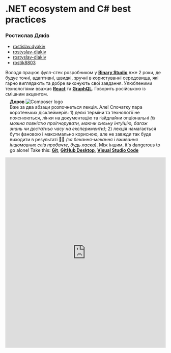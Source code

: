 
<div><h1><strong>.NET ecosystem and C# best practices</strong></h1></div>

<div>
  <div class="author">
    <div id="avatar-wrapper">
      <object id="avatar" data={rostyslavDiakivAvatar} role="img" aria-label="My profile picture"></object>
    </div>
    <div class="profile">
      <h3 class="name">Ростислав Дяків</h3>
      <ul class="contacts">
        <li>
          <a href="https://www.facebook.com/rostislav.dyakiv" rel="author" class="facebook">
            <FontAwesomeIcon icon={faFacebookSquare} className="icon" />
            <span>rostislav.dyakiv</span>
          </a>
        </li>
        <li>
          <a href="https://github.com/rostyslav-diakiv" rel="author" class="github">
            <FontAwesomeIcon icon={faGithub} className="icon" />
            <span>rostyslav-diakiv</span>
          </a>
        </li>
        <li>
          <a href="https://www.linkedin.com/in/rostyslav-diakiv/" rel="author" class="linkedin">
            <FontAwesomeIcon icon={faLinkedin} className="icon" />
            <span>rostyslav-diakiv</span>
          </a>
        </li>
        <li>
          <a href="skype:rostik8803" rel="author" class="skype">
            <FontAwesomeIcon icon={faSkype} className="icon" />
            <span>rostik8803</span>
          </a>
        </li>
      </ul>
      <p class="about">
        Володя працює фулл-стек розробником у <a href="https://binary-studio.com"><strong>Binary Studio</strong></a> вже 2 роки, де будує точні, адаптивні, швидкі, зручні в користуванні середовища, які гарно виглядають та добре виконують свої завдання. Улюбленими технологіями вважає <a href="#"><strong>React</strong></a> та <a href="#"><strong>GraphQL</strong></a>. Говорить російською із смішним акцентом.
      </p>
    </div>
  </div>
  <div class="bubble" style="margin: -0.5em 1em 1em;">
  <strong>
      Доров
    </strong>
    <img src="/assets/images/dorov.png" alt="Composer logo" style={{
    display: "inline-block",
    height: "2em",
    marginLeft: "0.5em",
    verticalAlign: "top"
  }} />
  <br />
  Вже за два абзаци розпочнеться лекція. Але! Спочатку пара коротеньких дісклеймерів: 1) деякі терміни та технології не пояснюються, лінки на документацію та ґайдлайни опціональні <em>(їх можна повністю проігнорувати, маючи сильну інтуїцію, багаж знань чи достатньо часу на експерименти)</em>; 2) лекція намагається бути фановою і максимально корисною, але не завжди так буде виходити в результаті &#x1F937;&#x200D;&#x2642;&#xFE0F; <em>(за бекання-мекання і вживання іншомовних слів пробачте, будь ласка)</em>. Між іншим, it's dangerous to go alone! Take this: <a href="https://git-scm.com/"><strong>Git</strong></a>, <a href="https://desktop.github.com/"><strong>GitHub Desktop</strong></a>, <a href="https://code.visualstudio.com/"><strong>Visual Studio Code</strong></a>
  </div>
</div>

<div class="presentation-block">
  <iframe
    id="presentation-iframe"
    src="https://slides.com/diakivrostyslav/dotnet-ecostystem/embed"
    width="100%"
    height="600"
    scrolling="no"
    frameborder="2"
    webkitallowfullscreen="true"
    mozallowfullscreen="true"
    allowfullscreen="true"
    style="border: none; margin: 0; padding: 0;"
  />
</div>

<div id="table-of-contents" class="table-of-contents">
  <TimelineOfContents timeline={[{
    linkTo: "#dotnet-platform-overview",
    title: "Огляд .NET платформи"
  }, {
    linkTo: "#dotnet-under-the-hood",
    title: ".NET під катопом"
  }, {
    linkTo: "#",
    title: "Основи C#"
  }, {
    linkTo: "#clean-code-principles",
    title: "Принципи чистого коду"
  }]} />
</div>

<Level id="dotnet-platform-overview" number="1" name="Огляд .NET платформи" difficulty="Мамкин комп'юторщик." objectives="Зрозуміти SDK." labels={{ level: "Розділ", backToTop: "нагору", difficulty: "Складність:", objectives: "Мета:" }} />

<ul>
  <li class="details">
    <input type="checkbox" id="accordion-1-1" />
    <label class="summary" for="accordion-1-1">
      <h5><strong>.NET platform</strong></h5>
    </label>
    <div class="details-body">
      <p>Зараз інфраструктура .NET-y виглядає наступним чином:</p>
      <div class="columns text-center">
        <div class="column col-4">
          <div class="panel">
            <div class="panel-header">
              <strong>.NET framework</strong>
            </div>
            <div class="panel-body">
              <div class="columns">
                <div class="column col-2">WPF</div>
                <div class="column col-7">Windows Forms</div>
                <div class="column col-3">ASP.NET</div>
              </div>
            </div>
          </div>
        </div>
        <div class="column col-4">
          <div class="panel">
            <div class="panel-header">
              <strong>.NET Core</strong>
            </div>
            <div class="panel-body">
              <div class="columns">
                <div class="column col-6">UWP</div>
                <div class="column col-6">ASP.NET Core</div>
              </div>
            </div>
          </div>
        </div>
        <div class="column col-4">
          <div class="panel">
            <div class="panel-header">
              <strong>Xamarin</strong>
            </div>
            <div class="panel-body">
              <div class="columns">
                <div class="column col-4">iOS</div>
                <div class="column col-4">Android</div>
              </div>
            </div>
          </div>
        </div>
        <div class="column col-12">
          <div class="panel">
            <div class="panel-header">
              <strong>.NET Standard Library</strong>
            </div>
          </div>
        </div>
        <div class="column col-12">
          <div class="panel">
            <div class="panel-header">
              <strong>Common infrastructure</strong>
            </div>
            <div class="panel-body">
              <div class="columns">
                <div class="column col-4">Compilers</div>
                <div class="column col-4">Languages</div>
                <div class="column col-4">Runtime components</div>
              </div>
            </div>
          </div>
        </div>
      </div>
      <p>Шляхи створення .NET-додатків:</p>
      <ol>
        <li>.NET Framework - розробка під Windows. Настільні додатки на Windows Forms, WPF. Веб-сервери на ASP.NET та WCF</li>
        <li>.NET Core - розробка крос-платформних веб-додатків за допомогою framework ASP.NET Core. Створення гібридних додатків з допомогою UWP- Universal Windows Platform, яка дозволяє запускати програму написану на цій технології на Windows машині, X-Box, Hololens</li>
        <li>Xamarin - платформа для створення мобільних додатків для IOS i Android, використовуючи C#, XML та XAML</li>
      </ol>
      <p>Код який написаний під спеціальний фреймворк, як WPF, Asp.Net Core чи Android не можна перевикористати на іншій платформі, тому що він заточений для роботи з так званими Platform-specific API який відрізняється у них всіх.</p>
      <p>Для розв'язання цієї проблеми, а саме перевикористання коду бізнес-логіки, хелпер методів, меделей, класів і так далі у іншій платформі створили .Net Standart - який надає набір доступних АPI, що працює на усіх платформах:</p>
      <ul>
        <li>Настільнs програми</li>
        <li>Веб-сервери</li>
        <li>Мобільні додатки та ігри</li>
        <li>Хмарні служби</li>
      </ul>
    </div>
  </li>
  <li class="details">
    <input type="checkbox" id="accordion-1-2" />
    <label class="summary" for="accordion-1-2">
      <h5><strong>NuGet</strong></h5>
    </label>
    <div class="details-body">
      <p>Ключовий інструмент для будь-якої сучасної платформи розробки - це механізм, за допомогою якого розробники можуть створювати, передавати один одному і використовувати корисний код. Часто такий код розподілений по "`пакетах`", що включає скомпільований код (у вигляді бібліотек `DLL`). Для `.NET`-у механізмом спільного використання коду, підтримуваним `Майкрософт`, є `NuGet`. За допомогою `NuGet` ви можете скачувати пакети з кодом із центрального репозиторія `NuGet Gallery`, який уже налічує близько `100_000` унікальних пакетів. Також якщо ви написали якусь круту бібліотеку для роботи з чимось - наприклад з файловою системою - whatever. Ви з легкістю можете самі створити `NuGet пакет` та запаблішити його, щоб інші розробники могли використовувати вашу працю. Простіше кажучи, пакет `NuGet` є окремим `ZIP-файл` з розширенням .nupkg, який містить скомпільований код -`DLL`, інші файли, пов'язані з цим кодом та маніфест.</p>
    </div>
  </li>
</ul>

<Level id="dotnet-under-the-hood" number="2" name=".NET під капотом" difficulty="Мамкин комп'юторщик." objectives="Зрозуміти SDK." labels={{ level: "Розділ", backToTop: "нагору", difficulty: "Складність:", objectives: "Мета:" }} />

# CLR

Сьогодні у `.Net` світі 3 найпоширеніші мови програмування це `C#`, `F#` та `Visual Basic`.

У кожної є свій компілятор, який перетворює код написаний на цій мові у `IL - Intermediate Language Code`, який представляє з себе набір інструкцій для віртуальної машини `.Net` - `CLR - Common Language Runtime`.

Основні етапи виконання програми `.Net`:

1. Спочатку написаний нами код, компілятор перетворить C# code на IL.
2. Тоді, коли прийде час для виконання частини нашого коду в програмі - `CLR` за допомогою JIT - Just in Time компілятора перетворить код `IL` на `машинний код`.

Важливо зазначити, що перетворення `IL` в `машинний код` відбувається лише тоді коли потрібно, тобто буде перетворена тільки та частина коду, яка має виконатись в теперішній момент часу.

Результатом білда `.Net` програми є файл з розширенням `.exe` - executable файл, або: `dll` - `Dynamic Link Library`.

#### **C# → IL Code**

Результат компіляції функції, написаної на `C#` у проміжну мову **IL**:

Звичайний `C#` код: 
```c#
public void SumTwoNumbers()
{
    int firstNumber = 10;
    var secondNumber = 200;

    Console.WriteLine(firstNumber + secondNumber);
}
```

C# код скомпільований в CIL:
```
.method public hidebysig 
	instance void SumTwoNumbers () cil managed 
{
	// Method begins at RVA 0x2070
	// Code size 18 (0x12)
	.maxstack 2
	.locals init (
		[0] int32 firstNumber,
		[1] int32 secondNumber
	)

	IL_0000: ldc.i4.s 10
	IL_0002: stloc.0
	IL_0003: ldc.i4 200
	IL_0008: stloc.1
	IL_0009: ldloc.0
	IL_000a: ldloc.1
	IL_000b: add
	IL_000c: call void [mscorlib]System.Console::WriteLine(int32)
	IL_0011: ret
}
```

#### **Value and Reference types**

На найвищому рівні у `С#` є 2 типи даних - це значимі типи(`value types`) і ссилочні типи (`reference types`).

Важливо розуміти відмінності між ними.

До значимих типів у `.Net` відносяться: 

* `Целочисленні типи`
* `Типи з плаваючою крапкою`
* `decimal`
* `bool`
* `enum`-и
* `структури`

До `Ссилочних`:

* тип `object`
* `string`
* `класи`
* `інтерфейси`
*  та `делегати`

Значимі типи зберігаються у стеку, Ссилочні на кучі.

`Value types` передаються по значенню, тобто копіюютья, `reference types` - передаюься по ссилці. 

Далі ми розглянемо що це означає

#### **Stack and Heap**

У `.NET`-і пам'ять ділиться на два типи: на `стек` і `кучу`

`Стек` являє собою структуру даних, яка росте знизу вгору: кожен новий елемент, поміщається поверх попереднього.

У стеку зберігаються `Значимі типи` та посилання на `Ссилочні типи`, що у свою чергу розміщуться на `кучі`

`Кучу` можна уявити як невпорядкований набір різнорідних об'єктів.

При створенні об'єкту `Ссилочного типу` в `стек` додається посилання на адресу цього об'єкту на `кучі`.
 
Коли об'єкт `Ссилочного типу` перестає використовуватися, то посилання з стеку видаляється, і пам'ять звільняється.

У .NET-і очищення пам'яті відбувається автоматично. За це відповідає - зборщик мусору - `Garbage Collector`. Коли він бачить, що на об'єкт в кучі більше немає посилань, видаляє цей об'єкт та очищує пам'ять.

#### **ref, out parameters**

Важливий момент у тому, як змінні `Значимих` та `Ссилочних` типів передаються у метод.

1.
```c#
static void Main(string[] args)
{
    int c = 20;
    
    MethodValue(c);
    
    Console.WriteLine(c); // 20
}

// pass copy of the value
static void MethodValue(int variableCopy)
{
    variableCopy = 1;
}
```

2.
```c#
static void Main(string[] args)
{
    int d = 30;
            
    MethodValueRef(ref d);

    Console.WriteLine(d); // 2
}

// pass value by reference 
static void MethodValueRef(ref int variable)
{
    variable = 2;
}
```

3.
```c#
static void Main(string[] args)
{
    int e;  
    
    MethodValueOut(out e);
    
    Console.WriteLine(e); // 3
}

// pass value by reference
static void MethodValueOut(out int variable)
{
    variable = 3;
}
```

4.
```c#
class City
{
    public int code;
    public City(int code)
    {
        this.code = code;
    }
}
    
static void Main(string[] args)
{
    City city = new City(12);
            
    MethodReference(city);

    Console.WriteLine(city.code); // 0
}

// pass the reference to the object on heap
static void MethodReference(City city)
{
    city.code = 0;
}
```

#### **Boxing - Unboxing**

Операція упаковки - `boxing`-гу характеризується виділенням пам'яті на кучі під об'єкт значимого типу - value type і присвоєння ссилки на цю ділянку пам'яті змінної в стеці.

Розпакування `unboxing`, навпаки, виділяє пам'ять в стеку під об'єкт, отриманий з кучі по ссилці.

<Level id="csharp-code- structures" number="3" name=".NET під капотом" difficulty="Мамкин комп'юторщик." objectives="Зрозуміти SDK." labels={{ level: "Розділ", backToTop: "нагору", difficulty: "Складність:", objectives: "Мета:" }} />

#### **Class vs Struct**

`Kлас` проти `Cтруктури`. **Структури** по вигляу дуже схожі на **Класи**, але існує принципова відмінність, яка згадувалась раніше. Клас - це *reference type** і передається по ссилці, а структура - **value type** і передається за значенням - тобто копіюється.

Структури краще використовувати для невеликих класів, маленьких структур даних та легковєсних об'єктів

Щодо класів, то можна сказати що у всіх випадках де вам незручно використовувати структуру - використовуйте класи та не ускладнюйте собі життя.

Класи чудово підходять для того щоб бути частиною ієрархії сутностей, мати внутрішнім стан та містити в собі велику кількість бізнес логіки.  

#### **Static members**

Клас може мати статичні поля, методи та властивості. Якщо член класу статичний, то він відносяться до всього класу і для звернення до нього не треба створювати екземпляр класу.

На прикладі показано що статичне поле є спільним для усіх об'єктів класу і може використовуватись і нестатичний методах. У той час як у статичних методах у нас немає доступу до нестатичних членів класу. 

#### **Params**

Використовуючи ключове слово params, ви можете вказати параметр методу, що він приймає довільну кількість аргументів - нуль або більше.

Далі ці аргументи в тілі методі можна використовувати в контексті масиву.

Передавати аргументи у метод в якого змінна кількість параметрів можна просто перераховуючи їх через кому як показано на слайді.

Варто зазначити, що аргумент `params` повинен бути останнім і йти після усіх строго визначених аргументів методу.

#### **Nullable**

Явно структурному типу даних ми не можемо присвоїти `null`. Щоб це зробити, на потрібно оголосити змінну з модифікатором `?`. Цей модифікатором являється алаясом до структури `Nullable<T>`, що є так званою обгорткою для структур, що і показано на сигнатурі.

Обгортаючи змінну в `Nullable` тип у нас з'являється новий `АРІ` для взаємодії з цією змінною.

* А саме властивіть `HasValue`, що повертає `true`, якщо змінна містить значення, або `false`, якщо вона `null`
* Та `Value` повертає реальне значення яке зберігається у змінній, якщо `HasValue` дорівнює `true`. Інакше, викидає InvalidOperationException, якщо змінна `null`.

#### **Interface vs Abstract Class**

А ми рухаємось далі і переходимо до... `абстрактних класів` та  `інтерфейсів`

У C# `абстракція` використовується для приховання деталей реалізації. 

Це означає, що ми зосерджуємось на тому, що об'єкт може робити, а не на тому, як він це робить. Це особливо використовується для великих і складних програм. 

Щоб цього досягти використовуються `абстрактні класи` та  `інтерфейси`.

У `абстрактном класі` ми можемо створити функціональність, яка має бути реалізована у похідному класі. 

З свого боку `інтерфейс` дозволяє визначити функціональні можливості або функції, але не може їх реалізувати. 

Клас імплеменує інтерфейс та обов'язково реалізує ці методи, якщо він не є `абстрактним`.

Розглянемо кілька ключових відмінностей між ними...

#### **#1**

`Інтерфейс` не може мати модифікаторів доступу до членів - все що є в `інтерфейсі` по дефолтну є публічним.

У абстрактного класу все залишається як і звичайного класу
-----------------------

#### **#2**

Ми не можемо явно створити інстанс `Інтерфейсу` чи `абстрактного класу` викликавши конструкор.

Хоча нагадаю що у `абстрактного класу` він може бути.

Він здебільшого використовується для виклику у конструкторі `похідного класу`, щоб не дублювати код ініціалізації полів чи властивостей `абстрактного класу`.

В `Інтерфейсі` ми можемо лише описати сигнатуру методу без його імплементації

У `Абстрактному класі` ми можемо повністю імплементувати метод який нас цікавить. Для цього у метод має бути не абстрактним.
-----------------------

#### **#3**

Ми не можемо оголосити конструктор у тілі інтерфейсу, ні з модифікатором доступу ні без нього.

У Абстрактному класі ми можемо оголошувати конструктори з тими самими правилами, що і у звичайних класах
-----------------------

#### **#4**

Ми не можемо явно створити інстанс `ітерфейсу` чи `абстрактного класу` викликавши конструкор.

Хоча нагадаю що у `абстрактного класу` він може бути.

Він здебільшого використовується для виклику у конструкторі `похідного класу`, щоб не дублювати код ініціалізації полів чи властивостей `абстрактного класу`.
-----------------------

#### **#5**

`Інтерфейс` не може мати модифікаторів доступу до членів - все що є в `інтерфейсі` по дефолтну є публічним.

У `абстрактного класу` все залишається як і звичайного класу
-----------------------

#### **#6**

Абсолютно всі члени `інтерфейсу` є абстрактними, тобто не мають реалізації.

А щодo `абстрактного класу`, то в ньому можуть бути як абстрактні методи та властивості так і не абстрактні - з повною, або частковою реалізацією.
-----------------------

#### **Interface vs Abstract Class - Conclusion **

Отже, коли ми дізналися про головні характеристики `абстрактного класу` та  `інтерфейсу`, назріває питання - 'що і коли вибрати?'.

Інтерфейс краще підходить у випадках, коли потрібно, щоб кілька класів імплементували інтерфейс.

Члени інтерфейсу не можуть бути статичними. Абстрактний клас надає можливість зберігати стан класу в цілому, а не окремого об'єкту.

C# не підтримує множинне наслідування, як С++, а інтерфейси в основному використовуються щоб це зробити. Так як клас може реалізовувати більше одного інтерфейсу і наслідуватись лише від одного абстрактного класу. 

Абстрактний клас використовується якщо ми хочемо його включити в ієрархію успадкувань. І створити функціонал з повною або частковою реалізацією, яку клас наслідник може імплементувати або перевизначити. 

Інтерфейс в основному використовується тільки тоді, коли ми хочемо просто описати `API` використання класів які будуть імплементувати цей інтерфейс.

Таких класів гіпотетично може бути декілька і швидше за все - це не єдиний інтерфейс який вони будуть імплементувати.

Це саме той випадок коли інтерфейс є чи не єдиним правильним рішенням  

#### **Extension methods **

`Extension` методи дозволяють "додавати" методи до існуючих типів без створення нового похідного типу, перекомпіляції або модифікації оригінального типу.

`Extension` метод це особливий статичним методом, який має обов'язково бути членом статичного класу.

На прикладі показано `Extension` метод для типу `String`. Статичний клас може мати довільну назву, в той час як назва методу має відрізнятись від уже існуючих методі у класі який ми розширюємо.

Надалі ми можемо використовувати оголошений нами метод як і звичайні методи класу який ми розширюємо. 

#### **Generics**

`Дженеріки`. Вони були додані до мови `C#` з другої версії.

`Дженеріки` привнесли в `.NET` концепт типізованих параметрів, що дозволяє проектувати класи та методи, які відкладають визначення типу одного, або більше членів класу чи методу, допоки вони не будуть ініціалізовані тим, хто їх використовує.

Наприклад: використовуючи загальний параметр типу `Т`, чи можемо написати єдиний клас, який може використовуватись клієнтським кодом без ризику здійснення операцій `boxing-y` які є самі по собі важкими операціями і зловживати ними не є добре.  

Як видно з наведеного вище коду, MyGenericClass визначений з `<T>`. `<>` вказує, що `MyGenericClass` є дженеріком, і тип `Т` буде визначено пізніше. Можете використовувати будь-які букви або слово замість `T`, це немає значення.

Тепер компілятор призначає тип членів класу на основі типу, переданого  програмістом при створенні класу. Наприклад, наступний код використовує тип даних `int`.

#### **Constraints in Generics**

У C# є `Constraint`-и, для того щоб обмежити які типи можна використовувати у дженерік класі. Наприклад, якщо `Constraint`-ом ми вказуємо що типом `Т` може бути тільки `reference type`, тобто `класи`, то не можна використати `value type`-и для створення екземпляру дженерік класу.

Тож тепер ми не можемо використовувати структурні типи даний як int - це викличе помилку компіляції

#### **All Constraints in Generics**

Тут зібрані усі можливі Constraint-и, якими можна обмежувати типи, для використання в дженерік класах.

#### **Tuples**

Якщо вам потрібно склеїти два значення, щоб повернути їх з функції або помістити два значення в хеш-набір, ви можете використовувати типи System.ValueTuple і створити їх за допомогою зручного синтаксису:

1. Приклад створення кортежу
2. Використання кортежу для типізування Dictionary
3. Додавання елементу кортеду в Dictionary
4. Дістаємо значення словника по ключу
5. Деструктуризація елементу кортежу
6. Доступ до членів кортежу по імені 
7. Приклад того як повертати з функції значення в кортежі

#### **Events & Delegates + Lambdas**

Тепер переходимо до Подій та Делегатів. 

Делегати це об'єкти, які вказують на методи. За допомогою них ми можемо викликати дані методи.

Тут зібрані усі можливі Constraint-и, якими можна обмежувати типи, для використання в дженерік класах.

#### **Program Example**

Спочатку ми оголошуємо сигнатуру делегату.

Це означає, що методи, на які може вказувати делегат мають мати такі ж самі параметри та повартаючий тип, що і делегат.

У нашому випадку делегат LogMessage має 1 параметр стрінг і повертає нічого.

В класі програм ми оголосили 2 методи LogRedMessage та LogGreenMessage з тою самою сигнатурою що і у делегата, тому ми можемо присвоїти йому посилання на ці методи.

Спочатку ми створюємо змінну делегату, присвоюючи йому адресу методу LogRedMessage і викликаємо його за допомогою методу делегата Invoke, передаючи у цей метод параметри - а саме 1-ну стрічку "Hello world!".

Далі ми додаємо посилання на ще 1 метод LogGreenMessage цьому делегату і  при наступному виконанню делегата, ми уже викличемо 2 методи які ми заасайнили цьому делегату і у консоль виведуться 2 стрічки "Second message" червоного та зеленого кольору. 

Викликати делегат можна і без Invoke, просто за допомогою круглих дужок, передавши аргументи.

#### **Action, Func і Predicate**

Замість визначення нового типу делегата, можна використовувати делегати Action, Func і Predicate. 

Дженерік делегат Action &lt;T&gt; призначений для ссилки на метод, що повертає void. Класу цього делегата можна передавати до 16 параметрів довільного типу.

--------------------------------

Делегати Func можуть використовуватися аналогічним чином. Func дозволяє викликати методи які щось повертають. Йому так само можна передавати до 16 типів параметрів і 1 тип який він повертає. 

--------------------------------

Делегат Predicate, як правило, використовується для порівняння деякого об'єкта T певній умові. Він повертає true, якщо об'єкт задовільняє умову, і false, якщо ні.
**Щоб підсумувати варто сказати, що суть делегатів у тому, що вони дозволяють представляти методи у вигляді об'єктів і передавати їх до функцій, використовувати як колбеки і так далі.**
#### **Events & Delegates Flow**

З делегатами розібралися, переходимо до подій... 

Події дозволяють сигналізують системі про те, що відбулося певна дія.

Існує така модель Видавець-Підписник.

Підписник підписується на подію, визначає обробник і чекає допоки Видавець викличе цю подію.

#### **Demo**

Звучить просто, подивимся як буде на практиці i переходимо до **Demo**.

Я підготував клас `Wallet` - гаманець. Говорити про поля і тд

Події оголошуються в класі з допомогою ключового слова event, після якого йде назва делегата.

Зв'язок з делегатом означає, що метод, який обробляє цю подію, має мати сигнатуру делегату.

#### **Collections - Hierarchy**

Хоча в мові C# є `масиви`, які зберігають в собі набори однотипних об'єктів, але працювати з ними не завжди зручно.

Так як масив зберігає фіксовану кількість об'єктів, а ми заздалегідь не знаємо, скільки у нас буде об'єктів, в цьому випадку набагато зручніше буде застосовувати колекції.

Визначну роль у виборі колекцій може зіграти те, що деякі з них реалізують стандартні структури даних, такі як:
* стек
* чергу
* словник
* і так далі

які можуть стати в нагоді для вирішення різних спеціальних завдань.

Основою для створення всіх колекцій є реалізація інтерфейсів `IEnumerator` і `IEnumerable`. 

Інтерфейс `IEnumerator` представляє `Перечислитель`, за допомогою якого стає можливий послідовний перебір колекції, наприклад, в циклі `foreach`.

А інтерфейс `IEnumerable` через свій метод `GetEnumerator` надає Перечислитель всім класам, які реалізують даний інтерфейс.

Тому інтерфейс `IEnumerable` є базовим для усіх колекцій.

#### **ArrayList & List**

На прикладі використовуються дві колекції: `non-generic` - `ArrayList` та `generic` - `List`.

Зараз хорошою практикою вважається використовувати дженерік версії коллекцій де це тільки можливо - через строгу типізацію та зручність у використанні.

Більшість колекцій підтримують додавання елементів.

Наприклад, в даному випадку додавання проводиться методом `Add`, але для інших колекцій назву методу може відрізнятися.

Також більшість колекцій реалізують видалення (в даному прикладі проводиться за допомогою методу `RemoveAt`).

За допомогою властивості `Count` у колекцій можна подивитися кількість елементів.

І так як колекції реалізують інтерфейс `IEnumerable`, то всі вони підтримують перебір в циклі `foreach`.

Конкретні методи і способи використання можуть відрізнятися від одного класу колекції до іншої, але загальні принципи будуть одні і ті ж для всіх класів колекцій.

#### **List is Array wrapper**

По суті такі колекції як `ArrayList`, `List`, `Stack`, `Queue` та інші це ніщо інше як зручні обгортки над `масивами` для роботи з набором даних.

Зараз я продемонструю створення власноЇ колекції на основі масиву та покажу як можна проходитись по ній в циклі ForEach.

Kолекцію буде називатись `CustomCollection`.

#### **Exceptions**

Іноді при виконанні програми виникають помилки, які важко або неможливо передбачити. 

Наприклад, при передачі файлу по мережі може обірватися підключення, інтернет пропаде, такі ситуації називаються Exception-ами.

Мова C# надає розробникам можливості для обробки таких ситуацій засобами конструкції try...catch...finally.

При використанні блоку try...catch...finally спочатку виконуються всі інструкції в блоці try.

Якщо в цьому блоці не виникло Exception-ів, то після нього  виконається блок finally і конструкція try..catch..finally завершить свою роботу.

Якщо ж в блоці try виникає Exception, то звичайний флов виконання зупиняється, і CLR починає шукати блок catch, який може обробити цей Exception.

Якщо блок catch знайдений, то він виконується, і після його завершення виконається блок finally.

Якщо потрібний блок catch не знайдений, то програма аварійно завершує своє виконання.

#### **Demo**

Покажу це все на практиці.

... 

Пишу код, вилітає помилка

Пишу трай, кетч, ловлю помилку і розказую про властивості об'єкту помилки

Базовим для всіх типів еxception-ів є тип Exception. Цей тип визначає ряд властивостей, за допомогою яких можна отримати інформацію про Exception.

InnerException: зберігає інформацію про Exception, через який виник цей Exception

Message: зберігає повідомлення про Exception, текст помилки

Source: зберігає ім'я об'єкта або збірки, яка викинула Exception

StackTrace: повертає колл стек викликів, які привели до Exception-а

TargetSite: повертає метод, в якому було відбувся Exception

#### **Exceptions Hierarchy**

У C# всі типи Exception-ів наслідуються від батьківського класу Exception, який додатково поділяється на дві гілки SystemException і ApplicationException.

SystemException - це базовий клас для всіх помилок CLR або програмного коду.

ApplicationException - це базовий клас для всіх Exception-ів, пов'язаних із додатком.

У випадку ApplicationException, є можливість створювати свої власні типи Exception-ів, успадкувавшись від класу Exception

SystemException містить всі відомі типи Exception, такі як DivideByZeroException або NullReferenceException і так далі.

#### **Demo Hierarchy**

...

#### **throw - Demo**

Після оператора throw вказується об'єкт Exception-a, в конструктор якого ми можемо передати повідомлення про помилку. Замість типу Exception ми можемо використовувати об'єкт будь-якого іншого типу Exception.

Подібним чином ми можемо генерувати Exception-и в будь-якому місці програми. Але існує також і інша форма використання оператора throw, коли після цього оператора нічого не вказується.

У подібному вигляді оператор throw може використовуватися тільки в блоці catch.

Різниця між ними у тому, що throw без нічого зберігає початковий stack trace, у той час як throw ех скидує stack trace до методу у якому зараз відбувається обробка Exception-у

----------------------------------

<Level id="clean-code-principles" number="4" name="Принципи чистого коду" difficulty="Такоє." objectives="Не придумано ще." labels={{ level: "Розділ", backToTop: "нагору", difficulty: "Складність:", objectives: "Мета:" }} />

<ul>
  <li class="details">
    <input type="checkbox" id="accordion-2-1" />
    <label class="summary" for="accordion-2-1">
      <h5><strong>Coding Standards and Naming Conventions</strong></h5>
    </label>
    <div class="details-body" style="margin-bottom: 0.5em;">
      <p>`Кодінг Стандарти` та `Неймінг конвеншини`. Дуже важлива бо це набір найкращих практик по тому, як огранізувати свій код, щоб він відповідав загальноприйнятим стандартам мови `С#`, яких дотримуються більшість `.Net` розробників. Це `ессеншл` для того, щоб інші девелопери могли легко та швидко зрозуміти що відбувається у вашому коді та використати його. Ці конвеншини є абсолютно у всіх мовах програмування, не тільки в `С#`. І це вважається хорошою практикою завжди дотримуватись їх при написанні коду на тій чи іншій мові. Розповідати про кожен конвеншн немає сенсу, так як це займе багато часу і освоїти це можна просто прочитавши кілька абзаців `Readme` з прикладами коду. Тому за посиланням на слайді ви зможете знайти список більшості `coding-standart`-ів мови `С#`.</p>
    </div>
  </li>
  <li class="details">
    <input type="checkbox" id="accordion-2-2" />
    <label class="summary" for="accordion-2-2">
      <h5 style="display: flex; align-items: center;">
        <span style="margin-right: 0.25em;">DRY</span>
        <small style="font-size: 0.5em; text-transform: uppercase;">
          <span style="text-decoration: line-through; opacity: 0.75; margin-right: 0.25em;">Don't Repeat</span>
          <span style="text-decoration: line-through; opacity: 0.75; margin-right: 0.25em;">Don't Repeat</span>
          <span style="text-decoration: line-through; opacity: 0.75; margin-right: 0.25em;">Don't Repeat</span>
          <span style="text-decoration: line-through; opacity: 0.75; margin-right: 0.25em;">Don't Repeat</span>
          Don't Repeat Yourself
        </small>
      </h5>
    </label>
    <div class="details-body" style="margin-bottom: 0.5em;">
      <p>Це основний принцип розробки ПЗ, спрямований на зменшення повторюваності коду та логіки інформації. У випадках коли ми вже порушили принцип DRY і нам треба швидко щось порефакторити або змінити частину бізнес логіки, нам доведеться її змінити її усюди де ми продублювали імплементацію методу чи навіть усього класу бо не знали як розшарити його між збірками, або просто було ліньки. Це веде до надзвичайно великих проблем на реальному проекті, коли уже написано кілька сотень тисяч рядків коду і у тебе Студія вже не витримує, а ти по імені методу намагаєшся знайти цей нещасний кусок коду, щоб поміняти у цьому 1 цифру. Так не робиться :) Щоб досягнути DRY у вашому коді - діліть ваш код на маленькі кусочки, бачите що частина логіки повторюється - одразу виносьте, компонуйте функції. Чому потрібен DRY? Чим менше коду тим краще. Його легше підтримувати, менше часу йде на те щоб у ньому розібратися і також зменшується кількість багів.</p>
    </div>
  </li>
  <li class="details">
    <input type="checkbox" id="accordion-2-3" />
    <label class="summary" for="accordion-2-3">
      <h5 style="display: flex; align-items: center;">
        <span style="margin-right: 0;"><strong>KISS<sup>💋</sup></strong></span>
        <small style="font-size: 0.5em; text-transform: uppercase;">
          Keep It Simple Stupid
        </small>
      </h5>
    </label>
    <div class="details-body" style="margin-bottom: 0.5em;">
      <p>Цей принцип говорить сам за себе. Чим код простіший і чистіший тим його легше зрозуміти інший розробникам і навіть тобі через тиждень. За ним кожен метод повинен вирішувати лише одну маленьку проблему, а не покривати багато юз кейсів. Якщо у методі багато умов, розбийте їх на менші методи. Це буде легше читати, підтримувати і допоможе знайти помилки набагато швидше. Щоб показати KISS, найчастіше приводять приклад із визначенням дня тижня.</p>
      <div class="columns">
        <div class="column col-6">
          <h6><strong>Simple</strong></h6>
<div>

```csharp
string weekday(int day) {
    switch (day) {
        case 1:
            return "Monday";
        case 2:
            return "Tuesday";
        case 3:
            return "Wednesday";
        case 4:
            return "Thursday";
        case 5:
            return "Friday";
        case 6:
            return "Saturday";
        case 7:
            return "Sunday";
        default:
            throw new Exception("Day must be in range 1 to 7");
    }
}
```

</div>
        </div>
        <div class="column col-6">
          <h6><strong>Stupid</strong></h6>
<div>

```csharp
string weekday(int day) {
    if ((day < 1) || (day > 7))
    {
        throw new Exception("Day must be in range 1 to 7");
    }
    
    string[] days = {
        "Monday",
        "Tuesday",
        "Wednesday",
        "Thursday",
        "Friday",
        "Saturday",
        "Sunday"
    };

    return days[day - 1];
}
```

</div>
        </div>
      </div>
      <div class="bubble small subtle">
        На слайді показано два методи для вирішення цієї задачі. Перше рішення просте як двері - простий свіч з дефолтним кейсом, якщо день не знайдено. Другий метод теж працює, але для того щоб його зрозуміти потрібно у кілька разів довше читати. Дивишся на індексатор ага, з масиву днів по індексу день дістаєш день. Так день мінус 1. А чо мінус 1. ааа бо масив починається з нуля і треба віднімати одиницю. Ясно, ну seems legin можна юзати. Такий код має причини на існування, але це нікому не потрібно 1 думаю 99% програмістів вибрали б перший варіант. Щоб досягнути KISS - просто старайтесь писати простий код. Якщо бачити важку ділянку коду, подумайте як простіше можна вирішити цю проблему і відрефакторіть вже нарешті ваш метод на 200 рядків! Дотримання KISS має очевидні бенефіти:
        <ul>
          <li>Перш за все це те що ви та ваші колеги розумієте що робить цей код - він декларативний та розбитий на невеликі частинки</li>
          <li>По друге через те що він простий його легко рефакторити та шукати помилки</li>
          <li>Ну і по 3-тє,якщо він простий як двері, його зачасту не потрібно дебажити - це і так зрозуміло, де потенційно проблема.</li>
        </ul>
      </div>
    </div>
  </li>
  <li class="details">
    <input type="checkbox" id="accordion-2-4" />
    <label class="summary" for="accordion-2-4">
      <h5 style="display: flex; align-items: center;">
        <span style="font-weight: 900; margin-right: 0.25em;">SOLID</span>
        <small style="font-size: 0.5em; text-transform: uppercase;">
          Single responsibility, Open–closed, Liskov substitution, Interface segregation, Dependency inversion
        </small>
      </h5>
    </label>
    <div class="details-body" style="margin-bottom: 0.5em;">
      SOLID — це 5 принципів об'єктно-орієнтованого програмування, які описують архітектуру програмного забезпечення. А якщо простіше, то це правила, дотримуючись який, ви будете писати код, який буде легко зрозуміти, змінити чи замінити та використати повторно.
      <ul>
        <li class="details">
          <input type="checkbox" id="accordion-2-4-1" />
          <label class="summary" for="accordion-2-4-1">
            <strong>Single responsibility</strong>
          </label>
          <div class="details-body">
            <p>Принцип єдиної відповідальності. Він означає, що кожен клас чи структура повинна відповідати лише за 1 ціль. Всі члени класу мають бути зв'язані єдиною метою і працювати разом щоб її досягти. Принцип єдиної відповідальності дає нам спосіб щоб для визначення класів ще на етапі проектування програми. Хорошого розподілу обов'язків можна досягти лише тоді коли в нас є повна картина того,як має працювати програма і ми знаємо точно хто й за що має відповідати.</p>
            <div class="columns">
              <div class="column col-6">
                <h6><strong>Не SOLID 😢</strong></h6>
  <div>

```csharp
class Task
{
    public string Title { get; set; }
    public string Description { get; set; }

    // Adds task in Database
    public bool Add(Task tast)
    {
        // Internal realization(Insert into DB)
    }

    // Estimate Task's duration
    public void EstimateTaskDuration(Task tast)
    {
        // Calculation Task's difficulty, estimating
    }
}
```

  </div>
              </div>
              <div class="column col-6">
                <h6><strong>SOLID 😎</strong></h6>
<div>

```csharp
class Task
{
  public string Title { get; set; }
  public string Description { get; set; }

  // Adds task in Database
  public bool Add(Task tast)
  {
      // Internal realization(Insert into DB)
  }
}

class TaskEstimator
{
    // Estimate Task's duration
    public void EstimateTaskDuration(Task tast)
    {
        // Calculation Task's difficulty, estimating
    }
}
```

</div>
              </div>
            </div>
            <div class="bubble small subtle">
              На прикладі класу Task, можна показати, що він не відповідає Single Responsibility Principle, так як він відповідає і за збереження Задачі в Базу Данних а також виконує бізнес логіку по обрахуванню та визначенню часу потрібного на вирішення Задачі. Клас Task не має нести відповідальність за обрахунок часу на її виконання, бо якщо через деякий час, у замовника поміняються вимоги до виконання усіх задач, тому що скоро реліз, або програмістів на проекті стало менше. І нам потрібно буде поміняти клас Task, якому взагалі по барабану на те що у вас реліз, Task-у треба зробити і все. Згідно Single Responsibility Principle, один клас має взяти на себе відповідальність, тому ми маємо створити окремий клас для естімейту Завдань, на основі бізнес логіки, задачі та зовнішніх чинників.
            </div>
          </div>
        </li>
        <li class="details">
          <input type="checkbox" id="accordion-2-4-3" />
          <label class="summary" for="accordion-2-4-3">
            <strong>Open–closed</strong>
          </label>
          <div class="details-body">
            <p>Принцип відкритості-закритості. Головнa концепція даного принципу є те, що клас повинен бути відкритий для розширення, але закритий для модифікацій. Наш модуль повинен бути розроблений так, щоб нова функціональність додавалась тільки при створенні нових вимог. «Закритий для модифікацій» означає, що ми вже розробили клас, ми не повинні міняти його, тільки якщо не знайдемо помилки що виправити її. У мові C# для реалізації цього принципу ідеально підходить успадкування.</p>
            <div class="columns">
              <div class="column col-6">
                <h6><strong>Не SOLID 😢</strong></h6>
<div>

```csharp
class Mockup
{
    public string ImageType { get; set; }

    public Image ConvertImage(Image img)
    {
        if (ImageType == "tiff")
        {
            // Convert Image to the tiff format
        } 
        
        if (TypeReport == "cdr")
        {
            // Convert Image to the cdr format
        }
    }
}
```

</div>
              </div>
              <div class="column col-6">
                <h6><strong>SOLID 😎</strong></h6>
<div>

```csharp
abstract class Mockup
{
    public virtual void ConvertImage(Image img)
    {
        // Base realization that common for each format
    }
}

class MockupTiff : Mockup
{
    public override Image ConvertImage(Image img)
    {
        // Convert Image to the tiff format
    }
}

class MockupCdr : Mockup
{
    public override Image ConvertImage(Image img)
    {
        // Convert Image to the cdr format
    }
}
```

</div>
              </div>
            </div>
            <div class="bubble small subtle">Розглянемо приклад з мокапом. Проблема цього класу в тому, що коли замовник захоче подивитись на мокап який намалювали дизайнери, але у нього не відкриває картинки формату tiff чи cdr тоді треба буде вносити новий формат картинки наприклад png. І для цього ми будем змушені додати нову умову if, що противорічить Open Closed Principle. На другому прикладі показано як це можна вирішити. Є базовий абстрактний клас Mockup, який частково реалізує конвертацію картинки, а дочірні класи реалізують конвертацію картинки в певний формат. І якщо ми захочемо добавити ще 1 формат, нам просто тре буде створити ще 1 клас унаслідуватись від Mockup і реазілувати метод.</div>
          </div>
        </li>
        <li class="details">
          <input type="checkbox" id="accordion-2-4-2" />
          <label class="summary" for="accordion-2-4-2">
            <strong>Liskov substitution</strong>
          </label>
          <div class="details-body">
            <p>За принципом пiдстановки Лiсков ми повинні мати можливість використовувати будь-який похідних клас замість батьківського і використовувати його так само, не вносячи зміни. Дочірній клас не має порушувати визначення типу батькіського класу та його поведінку.</p>
            <div class="columns">
              <div class="column col-6">
                <h6><strong>Не SOLID 😢</strong></h6>
<div>

```csharp
abstract class Developer
{
    public virtual string CodeWebApp()
    {
        return "Coding Front-End Web App";
    }
    public virtual string CodeServer()
    {
        return "Coding Back-End Server";
    }
}
class JavaScriptDeveloper: Developer
{
    public override string CodeWebApp()
    {
        return "Coding Front-End with Angular";
    }
    public override string CodeServer()
    {
        return "Coding Back-End with Node.js";
    }
}
class CSharpDeveloper: Developer
{
    // C# Developer can't  create Front-End App
    public override string CodeWebApp()
    {
        throw new NotImplementedException(); 
    }
    public override string CodeServer()
    {
        return "Coding Back-End with ASP.Net";
    }
}
```

</div>
              </div>
              <div class="column col-6">
                <h6><strong>SOLID 😎</strong></h6>
<div>

```
interface IFrontend
{
    string CodeWebApp();
}

interface IBackend
{
    string CodeServer();
}

class JavaScriptDeveloper: IFrontend, IBackend
{
    public string CodeWebApp()
    {
        return "Coding Front-End with Angular";
    }
    public string CodeServer()
    {
        return "Coding Back-End with Node.js";
    }
}

class CSharpDeveloper: IBackend
{
    public string CodeServer()
    {
        return "Coding Back-End with ASP.Net";
    }
}
```

</div>
              </div>
            </div>
            <div class="bubble small subtle">Давайте подивимося приклад з Розробниками. Developer є батьківський класом для JavaScript i C# Developer-ів. Як бачимо у нас клас Developer може створювати бекенд і фронтенд додатки. Здавалося б усе добре. JavaScript Developer успішно реалізовує 2 методи. А от з  C# Developer не все так просто, він може написати сервер на ASP.Net-і, але створити класного фронтенду. І якщо ми захочемо це зробити, то у нас вилетить Ексепшн. Для того щоб вирішити цю проблему нам потрібно розділити функціонал Developer-а на 2 частини: IFrontend та IBackend і реалізувати ці інтерфейси де ми маємо змогу. JavaScript Developer у нас реалізовує і Frontend і Backend, а C# Developer: тільки Backend.</div>
          </div>
        </li>
        <li class="details">
          <input type="checkbox" id="accordion-2-4-4" />
          <label class="summary" for="accordion-2-4-4">
            <strong>Interface segregation</strong>
          </label>
          <div class="details-body">
            <p>Принцип розділення інтерфейсів говорить, що клієнти не повинні примусово імплементовувати інтерфейси, які вони не використовують.</p>
            <div class="columns">
              <div class="column col-6">
                <h6><strong>Не SOLID 😢</strong></h6>
<div>

```csharp
interface IDeveloper
{
    string CodeDesktop();
    string CodeServer();
}
```

</div>
              </div>
              <div class="column col-6">
                <h6><strong>SOLID 😎</strong></h6>
<div>

```csharp
interface IDesktop
{
    string CodeDesktop();
}

interface IBackend
{
    string CodeServer();
}
```

</div>
              </div>
            </div>
            <div class="bubble small subtle">Давайте припустимо, що у нас є Інтерфейс IDeveloper, який тепер вміє написати сервер і десктоп додаток. Як і до дого у нас є JavaScript та C# Developer-и які успішно можуть це зробити. На JavaScript-і писався би під Електрон, а на C# WPF додаток. Все класно, всі задоволені. Але не всьо так просто. Шеф сказав, що ті додатки на Електрон-і в нього лагають і взагалі дорого платити цим JavaScript-розробникам. Урізаєм проекти під десктоп на JavaScript-і, пишем тіки на WPF. Але виходить ми ломаємо принцип Interface Segregation, бо JavaScript розробники все ще пишуть декстоп проекти. І рішенням цієї проблеми буде знову ж таки розділення інтерфейсу на кілька. На IDesktop та на IBackend. Це похоже до минулого прикладу, але тут ми вирішуєм іншу поблему - не даємо класу робити більше ніж потрібно.</div>
          </div>
        </li>
        <li class="details">
          <input type="checkbox" id="accordion-2-4-5" />
          <label class="summary" for="accordion-2-4-5">
            <strong>Dependency inversion</strong>
          </label>
          <div class="details-body">
            <p>І тепер останній і мабуть найважчий для розуміння принцип - інверсії залежностей. Цей принцип гласить, що:</p>
            <ol>
              <li>По-перше, класи високого рівня не повинні залежати від низькорівневих класів, при цьому обидва мають залежати від абстракцій.</li>
              <li>По-друге, абстракції не повинні залежати від деталей, але деталі мають залежати від абстракцій.</li>
            </ol>
            <p>Що це значить? А це значить, що класи високого рівня реалізують бізнес-правила або логіку в системі. Низькорівневі класи займаються більш детальними операціями, як от роботою з Базою Даних, передачею повідомлень в операційну систему і так далі. Щоб досягти інверсії залежностей ми повинні тримати ці високорівневі і низькорівневі класи настільки слабо зв'язними, наскільки можливо. Для цього нам потрібно зробити їх залежними від абстракцій, а не один від одного.</p>
            <div class="columns">
              <div class="column col-6">
                <h6><strong>Не SOLID 😢</strong></h6>
<div>

```csharp
class Email
{
    public void Send()
    {
        // Code to send email-letter
    }
}

class Notification
{
    private Email email;
    public Notification()
    {
        email = new Email();
    }

    public void EmailDistribution()
    {
        email.Send();
    }
}
```

</div>
              </div>
              <div class="column col-6">
                <h6><strong>SOLID 😎</strong></h6>
<div>

```csharp
interface IMessenger
{
    void Send();
}

class Email : IMessenger
{
    public void Send()
    { /* Code to send email-letter */ }
}

class SMS : IMessenger
{
    public void Send()
    { /* Code to send SMS */ }
}

class Notification
{
    public IMessenger Messenger { get; set; };
    public Notification(IMessenger mess)
    {
        Messenger = mess;
    }

    public void Notify()
    {
        Messenger.Send();
    }
}

static void Main(string[] args)
{
    var notification = new Notification(new Email());
    notification.Notify(); // Sent email
    notification.Messenger = new SMS(); // Change the provider
    notification.Notify(); // Sent SMS
}
```

</div>
              </div>
            </div>
            <div class="bubble small subtle">Давайте розглянемо цей принцип на прикладі розсилки повідомлень. На першому сніппеті коду клас Notification повністю залежить від класу Email, тому що він відправляє тільки один тип повідомлень. Якщо ми захочемо відправляти повідомлення якимсь іншим способом? Тоді нам треба буде перелопачувати всю систему повідомлень. Це є признаком того, що система є тісно св'язною. Для того щоб зробити її слабо зв'язною, нам потрібно абстрагуватися від провайдера відправки повідомлень, а саме - Емейл-у.  Для цього ми створюємо interface IMessenger з методом Send і реалізуємо його у двох класах - Email і SMS. Клас Notification ми дизайнимо так, щоб відв'язатись від конкретної реалізації розсилки повідомлень. В цьому випадку ми можемо використати принцип dependency injection, прокинувши об'єкт Messenger-а через конструктор. І в залежності від того, екземпляр якого класу це буде, такі повідомлення ми і будемо відсилати. Ось на прикладі ми створюємо Notification з Email Messenger-ом, посилаємо емейл. Далі ми захотіли поміняти провайдера, і присвоюємо властивості Messenger - SMS-провайдер. Наступний виклик методу Notify уже надішле SMS-ку.</div>
          </div>
        </li>
      </ul>
      <p>Отож, підсумовуючи можна сказати, що кожеш принцип SOLID пропонує нам шлях до написання логічного, надійного та зрозумілого коду а мова С# дає змогу дотримуватись цих принципипів та писати великі програми та легко розширювати їх.</p>
    </div>
  </li>
</ul>

<ThatsAllFolks />
<div class="bubble">
  Отже, здається це все, про що я хотів розповісти на цій лекції. Дякую за увагу, ставте лайки, робіть домашку, до зустрічі! 👋
</div>

  author: "Rostyslav Diakiv",
  title: ".NET ecosystem and C# best practices",
  description: "",
  keywords: ["hola", "guapa"]
}
